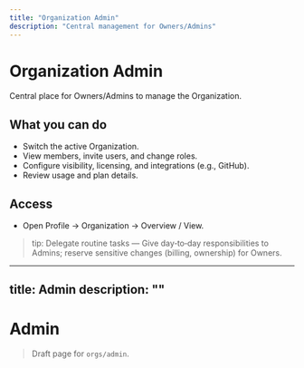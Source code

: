 ```yaml
---
title: "Organization Admin"
description: "Central management for Owners/Admins"
---
```


# Organization Admin

Central place for Owners/Admins to manage the Organization.

## What you can do
- Switch the active Organization.
- View members, invite users, and change roles.
- Configure visibility, licensing, and integrations (e.g., GitHub).
- Review usage and plan details.

## Access
- Open Profile → Organization → Overview / View.

> tip: Delegate routine tasks — Give day‑to‑day responsibilities to Admins; reserve sensitive changes (billing, ownership) for Owners.
---
title: Admin
description: ""
---

# Admin

> Draft page for `orgs/admin`.

<!-- Add content here -->
